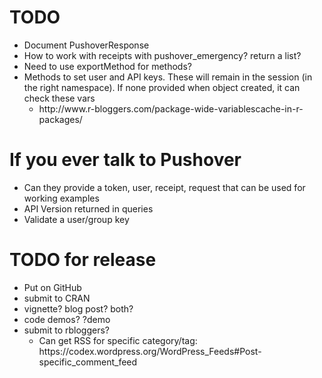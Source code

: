 # TODO
* Document PushoverResponse
* How to work with receipts with pushover_emergency? return a list?
* Need to use exportMethod for methods?
* Methods to set user and API keys. These will remain in the session (in the right namespace). If none provided when object created, it can check these vars
    * http://www.r-bloggers.com/package-wide-variablescache-in-r-packages/


# If you ever talk to Pushover
* Can they provide a token, user, receipt, request that can be used for working examples
* API Version returned in queries
* Validate a user/group key

# TODO for release
* Put on GitHub
* submit to CRAN
* vignette? blog post? both?
* code demos? ?demo
* submit to rbloggers?
    * Can get RSS for specific category/tag: https://codex.wordpress.org/WordPress_Feeds#Post-specific_comment_feed